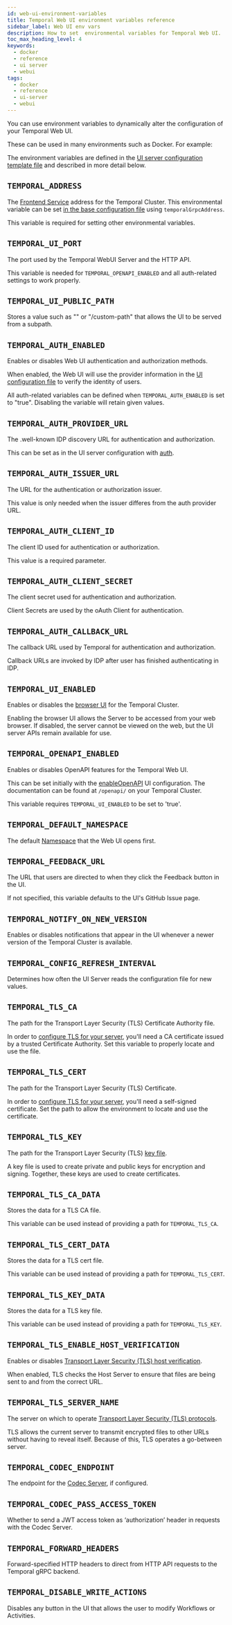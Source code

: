 ```yaml
---
id: web-ui-environment-variables
title: Temporal Web UI environment variables reference
sidebar_label: Web UI env vars
description: How to set  environmental variables for Temporal Web UI.
toc_max_heading_level: 4
keywords:
  - docker
  - reference
  - ui server
  - webui
tags:
  - docker
  - reference
  - ui-server
  - webui
---
```


You can use environment variables to dynamically alter the configuration of your Temporal Web UI.

These can be used in many environments such as Docker.
For example:

<!-- ```
docker run \
    -e TEMPORAL_ADDRESS=127.0.0.1:7233 \
    -e TEMPORAL_UI_PORT=8080 \
    -e TEMPORAL_AUTH_ENABLED=true \
    -e TEMPORAL_AUTH_PROVIDER_URL=https://accounts.google.com \
    -e TEMPORAL_AUTH_CLIENT_ID=xxxxx-xxxx.apps.googleusercontent.com \
    -e TEMPORAL_AUTH_CLIENT_SECRET=xxxxxxxxxxxxxxx \
    -e TEMPORAL_AUTH_CALLBACK_URL=https://xxxx.com:8080/auth/sso/callback \
    -e TEMPORAL_UI_ENABLED=true \
    -e TEMPORAL_OPENAPI_ENABLED=true \
    -e TEMPORAL_TLS_CA=../ca.cert \
    -e TEMPORAL_TLS_CERT=../cluster.pem \
    -e TEMPORAL_TLS_KEY=../cluster.key \
    -e TEMPORAL_TLS_ENABLE_HOST_VERIFICATION=true \
    -e TEMPORAL_TLS_SERVER_NAME=tls-server \
    temporalio/ui:<tag>
``` -->

The environment variables are defined in the [UI server configuration template file](https://github.com/temporalio/ui-server/blob/main/docker/config_template.yaml) and described in more detail below.

## `TEMPORAL_ADDRESS`

The [Frontend Service](/clusters#frontend-service) address for the Temporal Cluster.
This environmental variable can be set [in the base configuration file](/references/web-ui-configuration#temporalgrpcaddress) using `temporalGrpcAddress`.

This variable is required for setting other environmental variables.

## `TEMPORAL_UI_PORT`

The port used by the Temporal WebUI Server and the HTTP API.

This variable is needed for `TEMPORAL_OPENAPI_ENABLED` and all auth-related settings to work properly.

## `TEMPORAL_UI_PUBLIC_PATH`

Stores a value such as "" or "/custom-path" that allows the UI to be served from a subpath.

## `TEMPORAL_AUTH_ENABLED`

Enables or disables Web UI authentication and authorization methods.

When enabled, the Web UI will use the provider information in the [UI configuration file](/references/web-ui-configuration#auth) to verify the identity of users.

All auth-related variables can be defined when `TEMPORAL_AUTH_ENABLED` is set to "true".
Disabling the variable will retain given values.

## `TEMPORAL_AUTH_PROVIDER_URL`

The .well-known IDP discovery URL for authentication and authorization.

This can be set as in the UI server configuration with [auth](/references/web-ui-configuration#auth).

## `TEMPORAL_AUTH_ISSUER_URL`

The URL for the authentication or authorization issuer.

This value is only needed when the issuer differes from the auth provider URL.

## `TEMPORAL_AUTH_CLIENT_ID`

The client ID used for authentication or authorization.

This value is a required parameter.

## `TEMPORAL_AUTH_CLIENT_SECRET`

The client secret used for authentication and authorization.

Client Secrets are used by the oAuth Client for authentication.

## `TEMPORAL_AUTH_CALLBACK_URL`

The callback URL used by Temporal for authentication and authorization.

Callback URLs are invoked by IDP after user has finished authenticating in IDP.

## `TEMPORAL_UI_ENABLED`

Enables or disables the [browser UI](/references/web-ui-configuration#enableui) for the Temporal Cluster.

Enabling the browser UI allows the Server to be accessed from your web browser.
If disabled, the server cannot be viewed on the web, but the UI server APIs remain available for use.

## `TEMPORAL_OPENAPI_ENABLED`

Enables or disables OpenAPI features for the Temporal Web UI.

This can be set initially with the [enableOpenAPI](/references/web-ui-configuration#enableopenapi) UI configuration.
The documentation can be found at `/openapi/` on your Temporal Cluster.

This variable requires `TEMPORAL_UI_ENABLED` to be set to 'true'.

## `TEMPORAL_DEFAULT_NAMESPACE`

The default [Namespace](/namespaces) that the Web UI opens first.

## `TEMPORAL_FEEDBACK_URL`

The URL that users are directed to when they click the Feedback button in the UI.

If not specified, this variable defaults to the UI's GitHub Issue page.

## `TEMPORAL_NOTIFY_ON_NEW_VERSION`

Enables or disables notifications that appear in the UI whenever a newer version of the Temporal Cluster is available.

## `TEMPORAL_CONFIG_REFRESH_INTERVAL`

Determines how often the UI Server reads the configuration file for new values.

## `TEMPORAL_TLS_CA`

The path for the Transport Layer Security (TLS) Certificate Authority file.

In order to [configure TLS for your server](/references/web-ui-configuration#tls), you'll need a CA certificate issued by a trusted Certificate Authority.
Set this variable to properly locate and use the file.

## `TEMPORAL_TLS_CERT`

The path for the Transport Layer Security (TLS) Certificate.

In order to [configure TLS for your server](/references/web-ui-configuration#tls), you'll need a self-signed certificate.
Set the path to allow the environment to locate and use the certificate.

## `TEMPORAL_TLS_KEY`

The path for the Transport Layer Security (TLS) [key file](/references/web-ui-configuration#tls).

A key file is used to create private and public keys for encryption and signing.
Together, these keys are used to create certificates.

## `TEMPORAL_TLS_CA_DATA`

Stores the data for a TLS CA file.

This variable can be used instead of providing a path for `TEMPORAL_TLS_CA`.

## `TEMPORAL_TLS_CERT_DATA`

Stores the data for a TLS cert file.

This variable can be used instead of providing a path for `TEMPORAL_TLS_CERT`.

## `TEMPORAL_TLS_KEY_DATA`

Stores the data for a TLS key file.

This variable can be used instead of providing a path for `TEMPORAL_TLS_KEY`.

## `TEMPORAL_TLS_ENABLE_HOST_VERIFICATION`

Enables or disables [Transport Layer Security (TLS) host verification](/references/web-ui-configuration#tls).

When enabled, TLS checks the Host Server to ensure that files are being sent to and from the correct URL.

## `TEMPORAL_TLS_SERVER_NAME`

The server on which to operate [Transport Layer Security (TLS) protocols](/references/web-ui-configuration#tls).

TLS allows the current server to transmit encrypted files to other URLs without having to reveal itself.
Because of this, TLS operates a go-between server.

## `TEMPORAL_CODEC_ENDPOINT`

The endpoint for the [Codec Server](/dataconversion#codec-server), if configured.

## `TEMPORAL_CODEC_PASS_ACCESS_TOKEN`

Whether to send a JWT access token as ‘authorization’ header in requests with the Codec Server.

## `TEMPORAL_FORWARD_HEADERS`

Forward-specified HTTP headers to direct from HTTP API requests to the Temporal gRPC backend.

## `TEMPORAL_DISABLE_WRITE_ACTIONS`

Disables any button in the UI that allows the user to modify Workflows or Activities.
